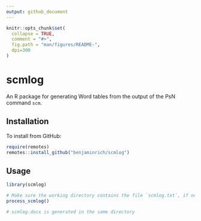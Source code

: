 ```yaml
---
output: github_document
---
```


<!-- README.md is generated from README.Rmd. Please edit that file -->

```r
knitr::opts_chunk$set(
  collapse = TRUE,
  comment = "#>",
  fig.path = "man/figures/README-",
  dpi=300
)
```

# scmlog

An R package for generating Word tables from the output of the PsN command `scm`.

## Installation

To install from GitHub:

```r
require(remotes)
remotes::install_github("benjaminrich/scmlog")
```

## Usage


```r
library(scmlog)

# Make sure the working directory contains the file `scmlog.txt`, if not setwd(...)
process_scmlog()

# scmlog.docx is generated in the same directory
```


